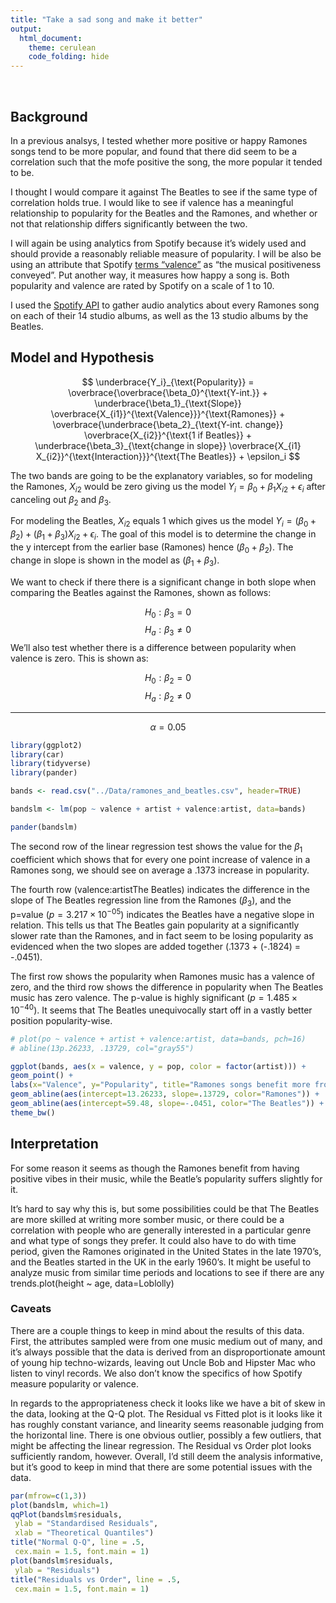 ```yaml
---
title: "Take a sad song and make it better"
output: 
  html_document:
    theme: cerulean
    code_folding: hide
---
```


<br>

## Background
In a previous analsys, I tested whether more positive or happy Ramones songs tend to be more popular, and found that there did seem to be a correlation such that the mofe positive the song, the more popular it tended to be.

I thought I would compare it against The Beatles to see if the same type of correlation holds true. I would like to see if valence has a meaningful relationship to popularity for the Beatles and the Ramones, and whether or not that relationship differs significantly between the two.

I will again be using analytics from Spotify because it's widely used and should provide a reasonably reliable measure of popularity. I will be also be using an attribute that Spotify [terms "valence"](https://developer.spotify.com/documentation/web-api/reference/tracks/get-several-audio-features/) as "the musical positiveness conveyed". Put another way, it measures how happy a song is. Both popularity and valence are rated by Spotify on a scale of 1 to 10.

I used the [Spotify API](https://developer.spotify.com/documentation/web-api/reference/tracks/get-track/) to gather audio analytics about every Ramones song on each of their 14 studio albums, as well as the 13 studio albums by the Beatles.

## Model and Hypothesis

$$
  \underbrace{Y_i}_{\text{Popularity}} = \overbrace{\overbrace{\beta_0}^{\text{Y-int.}}  +    \underbrace{\beta_1}_{\text{Slope}} \overbrace{X_{i1}}^{\text{Valence}}}^{\text{Ramones}} + \overbrace{\underbrace{\beta_2}_{\text{Y-int. change}} \overbrace{X_{i2}}^{\text{1 if Beatles}} + \underbrace{\beta_3}_{\text{change in slope}} \overbrace{X_{i1} X_{i2}}^{\text{Interaction}}}^{\text{The Beatles}} + \epsilon_i
$$

The two bands are going to be the explanatory variables, so for modeling the Ramones, $X_{i2}$ would be zero giving us the model $Y_i = \beta_0 + \beta_1 X_{i2} + \epsilon_i$ after canceling out $\beta_2$ and $\beta_3$.

For modeling the Beatles, $X_{i2}$ equals 1 which gives us the model $Y_i = (\beta_0 + \beta_2) + (\beta_1 + \beta_3) X_{i2} + \epsilon_i$. The goal of this model is to determine the change in the y intercept from the earlier base (Ramones) hence $(\beta_0 + \beta_2)$. The change in slope is shown in the model as $(\beta_1 + \beta_3)$.

We want to check if there there is a significant change in both slope when comparing the Beatles against the Ramones, shown as follows:

$$
  H_0 : \beta_3 = 0
$$
$$
  H_a : \beta_3 \not= 0
$$
We'll also test whether there is a difference between popularity when valence is zero. This is shown as:

$$
  H_0 : \beta_2 = 0
$$
$$
  H_a : \beta_2 \not= 0
$$

<hr>

<center>
$\alpha = 0.05$
</center>

```r

library(ggplot2)
library(car)
library(tidyverse)
library(pander)

bands <- read.csv("../Data/ramones_and_beatles.csv", header=TRUE)

```


```r
bandslm <- lm(pop ~ valence + artist + valence:artist, data=bands)

pander(bandslm)
```

The second row of the linear regression test shows the value for the $\beta_1$ coefficient which shows that for every one point increase of valence in a Ramones song, we should see on average a .1373 increase in popularity.

The fourth row (valence:artistThe Beatles) indicates the difference in the slope of The Beatles regression line from the Ramones ($\beta_3$), and the p=value $(p = 3.217\times10^{-05})$ indicates the Beatles have a negative slope in relation. This tells us that The Beatles gain popularity at a significantly slower rate than the Ramones, and in fact seem to be losing popularity as evidenced when the two slopes are added together (.1373 + (-.1824) = -.0451).

The first row shows the popularity when Ramones music has a valence of zero, and the third row shows the difference in popularity when The Beatles music has zero valence. The p-value is highly significant $(p = 1.485\times10^{-40})$. It seems that The Beatles unequivocally start off in a vastly better position popularity-wise.


```r
# plot(po ~ valence + artist + valence:artist, data=bands, pch=16)
# abline(13p.26233, .13729, col="gray55")

ggplot(bands, aes(x = valence, y = pop, color = factor(artist))) + 
geom_point() +
labs(x="Valence", y="Popularity", title="Ramones songs benefit more from positive vibes than Beatles songs", color = "Artist") +
geom_abline(aes(intercept=13.26233, slope=.13729, color="Ramones")) +
geom_abline(aes(intercept=59.48, slope=-.0451, color="The Beatles")) +
theme_bw()
```

## Interpretation

For some reason it seems as though the Ramones benefit from having positive vibes in their music, while the Beatle's popularity suffers slightly for it.

It's hard to say why this is, but some possibilities could be that The Beatles are more skilled at writing more somber music, or there could be a correlation with people who are generally interested in a particular genre and what type of songs they prefer. It could also have to do with time period, given the Ramones originated in the United States in the late 1970's, and the Beatles started in the UK in the early 1960's. It might be useful to analyze music from similar time periods and locations to see if there are any trends.plot(height ~ age, data=Loblolly)


### Caveats

There are a couple things to keep in mind about the results of this data. First, the attributes sampled were from one music medium out of many, and it's always possible that the data is derived from an disproportionate amount of young hip techno-wizards, leaving out Uncle Bob and Hipster Mac who listen to vinyl records. We also don't know the specifics of how Spotify measure popularity or valence.

In regards to the appropriateness check it looks like we have a bit of skew in the data, looking at the Q-Q plot. The Residual vs Fitted plot is  it looks like it has roughly constant variance, and linearity seems reasonable judging from the horizontal line. There is one obvious outlier, possibly a few outliers, that might be affecting the linear regression. The Residual vs Order plot looks sufficiently random, however. Overall, I'd still deem the analysis informative, but it's good to keep in mind that there are some potential issues with the data.


```r
par(mfrow=c(1,3))
plot(bandslm, which=1)
qqPlot(bandslm$residuals,
 ylab = "Standardised Residuals",
 xlab = "Theoretical Quantiles")
title("Normal Q-Q", line = .5,
 cex.main = 1.5, font.main = 1)
plot(bandslm$residuals,
 ylab = "Residuals")
title("Residuals vs Order", line = .5,
 cex.main = 1.5, font.main = 1)
```

